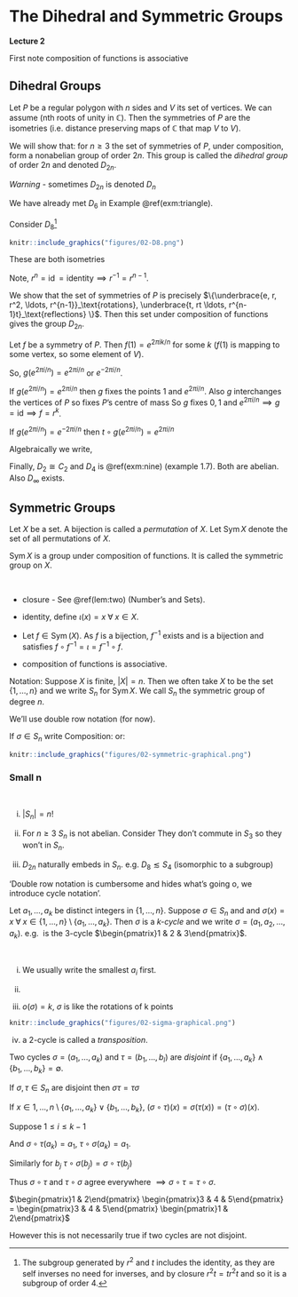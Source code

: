 # The Dihedral and Symmetric Groups
**Lecture 2**

First note composition of functions is associative
\begin{align*}
    f, g, h: X &\to X, \text{ let } x \in X \\
    (f \circ (g \circ h))(x) &= f((g \circ h)(x)) \\
    &= f(g(h(x))) \\
    &= (f \circ g)(h(x)) \\
    &= ((f \circ g) \circ h)(x) \\
    \implies f \circ (g \circ h) &= (f \circ g) \circ h.
\end{align*} 

## Dihedral Groups
Let $P$ be a regular polygon with $n$ sides and $V$ its set of vertices.
We can assume 
\begin{align*}
    V = \{ e^{2\pi i k /n} : 0 \leq k < n \}   
\end{align*} (nth roots of unity in $\mathbb{C}$).
Then the symmetries of $P$ are the isometries (i.e. distance preserving maps of $\mathbb{C}$ that map $V$ to $V$).

We will show that:
for $n \geq 3$ the set of symmetries of $P$, under composition, form a nonabelian group of order $2n$. This group is called the *dihedral group* of order $2n$ and denoted $D_{2n}$.

*Warning* - sometimes $D_{2n}$ is denoted $D_n$

We have already met $D_6$ in Example \@ref(exm:triangle).

Consider $D_8$^[The subgroup generated by $r^2$ and $t$ includes the identity, as they are self inverses no need for inverses, and by closure $r^2t = tr^2t$ and so it is a subgroup of order 4.]
```r
knitr::include_graphics("figures/02-D8.png") 
```
\begin{align*}
    \text{Let } r: P &\to P \\
    z &\mapsto e^{2\pi i / n}z \\
    t : P &\to P \\
    z &\mapsto \overline{z}
\end{align*} 
These are both isometries

\begin{align*}
    |r(z) - r(w)| &= |e^{2\pi i / n}z -e^{2\pi i / n}w| \\
    &= |e^{2\pi i / n}||z - w| \\
    &= |z - w| \\
    |t(z) - t(w)|^2 &= |\overline{z} - \overline{w}|^2 \\
    &=(\overline{z} - \overline{w})(z - w) \\
    &= |z - w|^2 \\
    \implies |t(z) - t(w)| &= |z - w|
\end{align*} 

Note, $r^n = \operatorname{id} = \text{identity} \implies r^{-1} = r^{n - 1}$.
\begin{align*}
    \text{Note, } r^n &= \operatorname{id} = \text{identity} \\
    \implies r^{-1} &= r^{n - 1} \\
    t^2 &= \operatorname{id} \\
    \implies t^{-1} &= t \\
    tr(z) &= e^{-2\pi i / n} \overline{z} = r^{-1}t(z) \\
    \implies tr &= r^{-1}t
\end{align*} 

We show that the set of symmetries of $P$ is precisely $\{\underbrace{e, r, r^2, \ldots, r^{n-1}}_\text{rotations}, \underbrace{t, rt \ldots, r^{n-1}t}_\text{reflections} \}$.
Then this set under composition of functions gives the group $D_{2n}$.

Let $f$ be a symmetry of $P$. Then $f(1) = e^{2 \pi i k /n}$ for some $k$ ($f(1)$ is mapping to some vertex, so some element of $V$).
\begin{align*}
    \implies \underbrace{r^{-k} \circ f}_\text{$g$, symmetry of $P$ fixing $1$}(1) = 1
\end{align*} 

So, $g(e^{2 \pi i /n}) = e^{2 \pi i /n}$ or $e^{-2 \pi i /n}$. 

If $g(e^{2 \pi i /n}) = e^{2 \pi i /n}$ then $g$ fixes the points $1$ and $e^{2 \pi i / n}$.
Also $g$ interchanges the vertices of $P$ so fixes $P$'s centre of mass
\begin{align*}
    \frac{1}{n} \sum_{k=0}^{n-1} e^{2 \pi i k /n} = 0
\end{align*} 
So $g$ fixes $0, 1$ and $e^{2 \pi i / n} \implies g = \text{id} \implies f = r^{k}$.

If $g(e^{2 \pi i /n}) = e^{-2 \pi i /n}$ then $t \circ g(e^{2 \pi i / n}) = e^{2 \pi i / n}$
\begin{align*}
    && t \circ g(e^{2 \pi i / n}) &= e^{2 \pi i / n} \\
    && t \circ g (1) &= 1 \\
    && t \circ g (0) &= 0 \\
    &\implies & t \circ g &= \text{id} \\
    &\implies & t \circ r^{-k} \circ f &= \text{id} \\
    &\implies & f &= r^{k} \circ t^{-1} \\
    && &= r^k \circ t
\end{align*} 

Algebraically we write, 
\begin{align*}
    D_{2n} = \left\langle \underbrace{r,\ t}_\text{generators} | \underbrace{r^n = e,\ t^2 = e,\ trt = r^{-1}}_\text{relations} \right\rangle 
\end{align*} 

Finally, $D_2 \cong C_2$ and $D_4$ is \@ref(exm:nine) (example 1.7). 
Both are abelian.
Also $D_\infty$ exists.

## Symmetric Groups

Let $X$ be a set. 
A bijection \begin{align*}
    f: X \to X
\end{align*} is called a *permutation* of $X$.
Let $\operatorname{Sym} X$ denote the set of all permutations of $X$.

::: {.proposition}
$\operatorname{Sym} X$ is a group under composition of functions. It is called the symmetric group on $X$.
:::

::: {.proof}
\ 

- closure - See \@ref(lem:two) (Number's and Sets).

- identity, define $\iota (x) = x \; \forall \; x \in X$.

- Let $f \in \operatorname{Sym}(X)$. 
As $f$ is a bijection, $f^{-1}$ exists and is a bijection and satisfies $f \circ f^{-1} = \iota = f^{-1} \circ f$.

- composition of functions is associative.
:::

Notation: Suppose $X$ is finite, $|X| = n$.
Then we often take $X$ to be the set $\{ 1, \ldots, n \}$ and we write $S_n$ for $\operatorname{Sym} X$.
We call $S_n$ the symmetric group of degree $n$.

We'll use double row notation (for now).

If $\sigma \in S_n$ write
\begin{align*}
    G = \begin{pmatrix}
    1 & 2 & \ldots & n \\
    \sigma(1) & \sigma(2) & \ldots & \sigma(n)
    \end{pmatrix} \\
    \begin{pmatrix}
    1 & 2 & 3 \\
    2 & 3 & 1
    \end{pmatrix} \in S_3 \\
    \begin{pmatrix}
    1 & 2 & 3 & 4 & 5 \\
    2 & 3 & 1 & 4 & 5
    \end{pmatrix} \in S_5
\end{align*} 
Composition: 
\begin{align*}
    \begin{pmatrix}
    1 & 2 & 3 \\
    2 & 3 & 1
    \end{pmatrix} \circ
    \begin{pmatrix}
    1 & 2 & 3 \\
    2 & 1 & 3
    \end{pmatrix}
    &= ``\begin{pmatrix}
    1 & 2 & 3 \\
    2 & 1 & 3 \\
    3 & 2 & 1
    \end{pmatrix}" \\
    &= \begin{pmatrix}
        1 & 2 & 3 \\
        3 & 2 & 1
    \end{pmatrix}
\end{align*} 
or: 
```r
knitr::include_graphics("figures/02-symmetric-graphical.png") 
```

### Small n

\begin{align*}
    S_1 &= \left\{ \begin{pmatrix}1 \\1\end{pmatrix} \right] = \{ \iota \} \hspace{.5cm} \text{trivial group} \\
    S_2 &= \left\{ \begin{pmatrix}
    1 & 2 \\
    1 & 2
    \end{pmatrix}, \begin{pmatrix}
    1 & 2 \\
    2 & 1
    \end{pmatrix} \right\} \\
    &\cong \left( \{ \pm 1 \}, \times \right) \cong C_2 \\
    S_3 &= \left\{ \begin{pmatrix}
    1 & 2 & 3 \\
    1 & 2 & 3
    \end{pmatrix}, 
    \begin{pmatrix}
    1 & 2 & 3 \\
    2 & 3 & 1
    \end{pmatrix}, 
    \begin{pmatrix}
        1 & 2 & 3 \\
        3 & 1 & 2
    \end{pmatrix}, 
    \begin{pmatrix}
        1 & 2 & 3 \\
        1 & 3 & 2
    \end{pmatrix}, 
    \begin{pmatrix}
        1 & 2 & 3 \\
        3 & 2 & 1
    \end{pmatrix}, 
    \begin{pmatrix}
        1 & 2 & 3 \\
        2 & 1 & 3
    \end{pmatrix} \right\} \\
    & \cong D_6
\end{align*} 

::: {.remark}
\ 

i. $|S_n| = n!$

ii. For $n \geq 3$ $S_n$ is not abelian. 
Consider
\begin{align*}
    \begin{pmatrix}
    1 & 2 & 3 & 4 & \ldots & n \\
    2 & 3 & 1 & 4 & \ldots & n
    \end{pmatrix}, 
    \begin{pmatrix}
        1 & 2 & 3 & 4 & \ldots & n \\
        1 & 3 & 2 & 4 & \ldots & n
    \end{pmatrix}
\end{align*}
They don't commute in $S_3$ so they won't in $S_n$.

iii. $D_{2n}$ naturally embeds in $S_n$.
e.g. $D_8 \lesssim S_4$ (isomorphic to a subgroup)
\begin{align*}
    r = \begin{pmatrix}
    1 & 2 & 3 & 4 \\
    2 & 3 & 4 & 1
    \end{pmatrix},\ t = 
    \begin{pmatrix}
    1 & 2 & 3 & 4 \\
    4 & 3 & 2 & 1
    \end{pmatrix}
\end{align*} 
:::

'Double row notation is cumbersome and hides what's going o, we introduce cycle notation'.

::: {.definition}
Let $a_1, \ldots, a_k$ be distinct integers in $\{ 1, \ldots, n \}$.
Suppose $\sigma \in S_n$ and 
\begin{align*}
    \sigma(a_i) &= a_{i + 1} \hspace{0.5cm} 1 \leq 1 \leq k - 1 \\
    \sigma(a_k) &= a_1
\end{align*} 
and $\sigma(x) = x \; \forall \; x \in \{ 1, \ldots, n \} \setminus \{ a_1, \ldots, a_k \}$.
Then $\sigma$ is a *k-cycle* and we write $\sigma = (a_1, a_2, \ldots, a_k)$.
e.g. \begin{align*}
    \sigma = \begin{pmatrix}
    1 & 2 & 3 \\
    2 & 3 & 1
    \end{pmatrix}
\end{align*} is the 3-cycle $\begin{pmatrix}1 & 2 & 3\end{pmatrix}$.
:::

::: {.remark}
\ 

i. \begin{align*}
    (a_1, a_2, \ldots, a_k) &= (a_k, a_1, a_2, \ldots, a_{k-1}) \\
    &= \ldots
\end{align*} We usually write the smallest $a_i$ first.

ii. \begin{align*}
    (a_1, a_2, \ldots, a_k)^{-1} &= (a_1, a_k, a_{k-1}, \ldots, a_2).
\end{align*} 

iii. $o(\sigma) = k$, $\sigma$ is like the rotations of k points
```r
knitr::include_graphics("figures/02-sigma-graphical.png") 
```

iv. a 2-cycle is called a *transposition*.
:::

::: {.definition}
Two cycles $\sigma = (a_1, \ldots, a_k)$ and $\tau = (b_1, \ldots, b_l)$ are *disjoint* if $\{ a_1, \ldots, a_k \} \land \{ b_1, \ldots, b_k \} = \emptyset$.
:::

::: {.lemma}
If $\sigma, \tau \in S_n$ are disjoint then $\sigma \tau = \tau \sigma$
:::

::: {.proof}
If $x \in {1, \ldots, n} \setminus \{ a_1, \ldots, a_k \} \lor \{ b_1, \ldots, b_k \}$, $(\sigma \circ \tau) (x) = \sigma \left( \tau(x) \right) = (\tau \circ \sigma)(x)$.

Suppose $1 \leq i \leq k - 1$

\begin{align*}
    (\sigma \circ \tau)(a_i) &= \sigma\left(\tau(a_i) \right) \\
    &= \sigma(a_i) = a_{i + 1} \\
    (\tau \circ \sigma)(a_i) &= \tau\left(\sigma(a_i) \right) \\
    &= \tau(a_{i + 1}) = a_{i + 1} \\
\end{align*} 
And $\sigma \circ \tau (a_k) = a_1$, $\tau \circ \sigma (a_k) = a_1$.

Similarly for $b_j$
$\tau \circ \sigma (b_j) = \sigma \circ \tau (b_j)$

Thus $\sigma \circ \tau$ and $\tau \circ \sigma$ agree everywhere $\implies \sigma \circ \tau = \tau \circ \sigma$.
:::

::: {.example}
$\begin{pmatrix}1 & 2\end{pmatrix} \begin{pmatrix}3 & 4 & 5\end{pmatrix} = \begin{pmatrix}3 & 4 & 5\end{pmatrix} \begin{pmatrix}1 & 2\end{pmatrix}$
:::

However this is not necessarily true if two cycles are not disjoint.

::: {.example}
\begin{align*}
    \sigma &= \begin{pmatrix}1 & 2 & 3\end{pmatrix},\ \tau = \begin{pmatrix}2 & 4\end{pmatrix} \\
    \sigma \circ \tau(1) &= \sigma(1) = 2 \\
    \sigma \circ \tau(2) &= \sigma(4) = 4 \\
    \sigma \circ \tau(3) &= \sigma(3) = 1 \\
    \sigma \circ \tau(4) &= \sigma(2) = 3 \\
    \sigma \circ \tau &= \begin{pmatrix}1 & 2 & 4 & 3\end{pmatrix} \\
    \text{But } \tau \circ \sigma &= \begin{pmatrix} 1 & 4 & 2 & 3 \end{pmatrix}
\end{align*} 
:::

